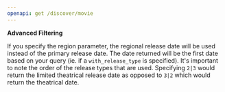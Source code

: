 ```yaml
---
openapi: get /discover/movie
---
```


**Advanced Filtering**

If you specify the region parameter, the regional release date will be used instead of the primary 
release date. The date returned will be the first date based on your query (ie. if a `with_release_type` is specified). 
It's important to note the order of the release types that are used. Specifying `2|3` would return the limited 
theatrical release date as opposed to `3|2` which would return the theatrical date.